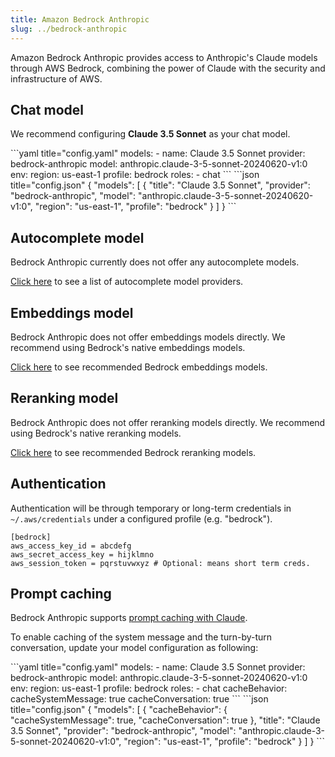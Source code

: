 ```yaml
---
title: Amazon Bedrock Anthropic
slug: ../bedrock-anthropic
---
```



Amazon Bedrock Anthropic provides access to Anthropic's Claude models through AWS Bedrock, combining the power of Claude with the security and infrastructure of AWS.

## Chat model

We recommend configuring **Claude 3.5 Sonnet** as your chat model.

<Tabs groupId="config-example">
  <TabItem value="yaml" label="YAML">
  ```yaml title="config.yaml"
  models:
    - name: Claude 3.5 Sonnet
      provider: bedrock-anthropic
      model: anthropic.claude-3-5-sonnet-20240620-v1:0
      env:
        region: us-east-1
        profile: bedrock
      roles:
        - chat
  ```
  </TabItem>
  <TabItem value="json" label="JSON">
  ```json title="config.json"
  {
    "models": [
      {
        "title": "Claude 3.5 Sonnet", 
        "provider": "bedrock-anthropic",
        "model": "anthropic.claude-3-5-sonnet-20240620-v1:0",
        "region": "us-east-1",
        "profile": "bedrock"
      }
    ]
  }
  ```
  </TabItem>
</Tabs>

## Autocomplete model

Bedrock Anthropic currently does not offer any autocomplete models.

[Click here](../../model-roles/autocomplete.md) to see a list of autocomplete model providers.

## Embeddings model

Bedrock Anthropic does not offer embeddings models directly. We recommend using Bedrock's native embeddings models.

[Click here](../bedrock.mdx#embeddings-model) to see recommended Bedrock embeddings models.

## Reranking model

Bedrock Anthropic does not offer reranking models directly. We recommend using Bedrock's native reranking models.

[Click here](../bedrock.mdx#reranking-model) to see recommended Bedrock reranking models.

## Authentication

Authentication will be through temporary or long-term credentials in
`~/.aws/credentials` under a configured profile (e.g. "bedrock").

```title="~/.aws/credentials"
[bedrock]
aws_access_key_id = abcdefg
aws_secret_access_key = hijklmno
aws_session_token = pqrstuvwxyz # Optional: means short term creds.
```

## Prompt caching

Bedrock Anthropic supports [prompt caching with Claude](https://docs.anthropic.com/en/docs/build-with-claude/prompt-caching).

To enable caching of the system message and the turn-by-turn conversation, update your model configuration as following:

<Tabs groupId="config-example">
  <TabItem value="yaml" label="YAML">
  ```yaml title="config.yaml"
  models:
    - name: Claude 3.5 Sonnet
      provider: bedrock-anthropic
      model: anthropic.claude-3-5-sonnet-20240620-v1:0
      env:
        region: us-east-1
        profile: bedrock
      roles:
        - chat
      cacheBehavior:
        cacheSystemMessage: true
        cacheConversation: true
  ```
  </TabItem>
  <TabItem value="json" label="JSON">
  ```json title="config.json"
  {
    "models": [
      {
        "cacheBehavior": {
          "cacheSystemMessage": true,
          "cacheConversation": true
        },
        "title": "Claude 3.5 Sonnet",
        "provider": "bedrock-anthropic",
        "model": "anthropic.claude-3-5-sonnet-20240620-v1:0",
        "region": "us-east-1",
        "profile": "bedrock"
      }
    ]
  }
  ```
  </TabItem>
</Tabs>
